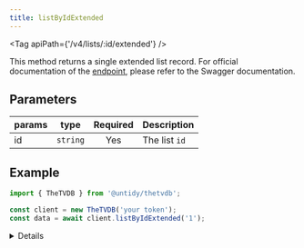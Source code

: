 ```yaml
---
title: listByIdExtended
---
```



<Tag apiPath={'/v4/lists/:id/extended'} />

This method returns a single extended list record. For official documentation of the
[endpoint](https://thetvdb.github.io/v4-api/#/Lists/getListExtended), please refer to the Swagger
documentation.

## Parameters

| params | type     | Required | Description   |
| ------ | -------- | :------: | ------------- |
| id     | `string` |   Yes    | The list `id` |

## Example

```js {4}
import { TheTVDB } from '@untidy/thetvdb';

const client = new TheTVDB('your token');
const data = await client.listByIdExtended('1');
```

<Details>

```js
{
  status: 'success',
  data: {
    id: 1,
    name: 'Scooby-Doo',
    overview:
      'The following is a list of the various media from the Scooby-Doo franchise which includes series, films and specials.',
    url: '1001',
    isOfficial: false,
    nameTranslations: ['eng'],
    overviewTranslations: ['eng'],
    // ...
  },
};
```
